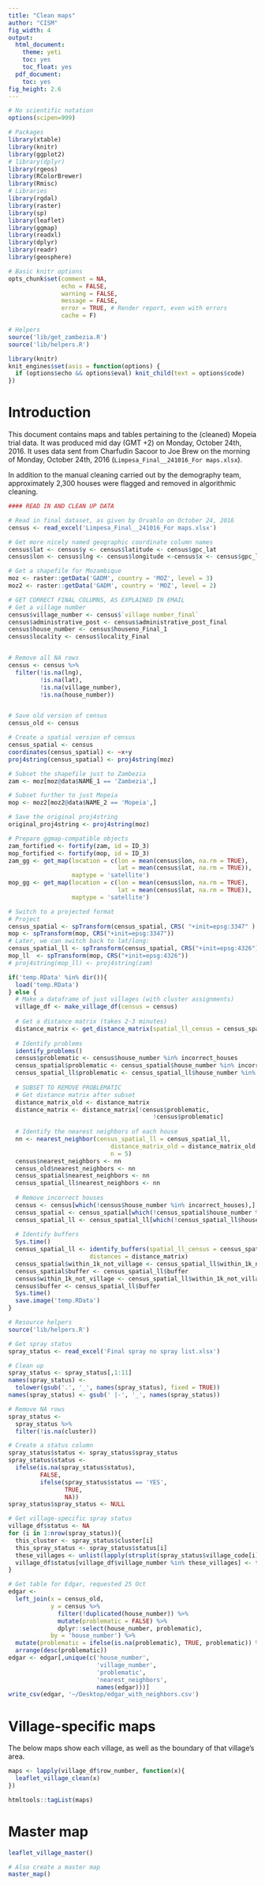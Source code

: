 ```yaml
---
title: "Clean maps"
author: "CISM"
fig_width: 4
output:
  html_document:
    theme: yeti
    toc: yes
    toc_float: yes
  pdf_document:
    toc: yes
fig_height: 2.6
---
```

```r
# No scientific notation
options(scipen=999)

# Packages 
library(xtable)
library(knitr)
library(ggplot2) 
# library(dplyr)
library(rgeos)
library(RColorBrewer)
library(Rmisc)
# Libraries
library(rgdal)
library(raster)
library(sp)
library(leaflet)
library(ggmap)
library(readxl)
library(dplyr)
library(readr)
library(geosphere)

# Basic knitr options
opts_chunk$set(comment = NA, 
               echo = FALSE, 
               warning = FALSE, 
               message = FALSE, 
               error = TRUE, # Render report, even with errors
               cache = F)

# Helpers
source('lib/get_zambezia.R')
source('lib/helpers.R')
```

```r
library(knitr)
knit_engines$set(asis = function(options) {
  if (options$echo && options$eval) knit_child(text = options$code)
})
```


# Introduction

This document contains maps and tables pertaining to the (cleaned) Mopeia trial data. It was produced mid day (GMT +2) on Monday, October 24th, 2016. It uses data sent from Charfudin Sacoor to Joe Brew on the morning of Monday, October 24th, 2016 (`Limpesa_Final__241016_For maps.xlsx`).


In addition to the manual cleaning carried out by the demography team, approximately 2,300 houses were flagged and removed in algorithmic cleaning.

```r
#### READ IN AND CLEAN UP DATA

# Read in final dataset, as given by Orvahlo on October 24, 2016
census <- read_excel('Limpesa_Final__241016_For maps.xlsx')

# Get more nicely named geographic coordinate column names
census$lat <- census$y <- census$latitude <- census$gpc_lat
census$lon <- census$lng <- census$longitude <-census$x <- census$gpc_lng

# Get a shapefile for Mozambique
moz <- raster::getData('GADM', country = 'MOZ', level = 3)
moz2 <- raster::getData('GADM', country = 'MOZ', level = 2)

# GET CORRECT FINAL COLUMNS, AS EXPLAINED IN EMAIL
# Get a village number
census$village_number <- census$`village number_final`
census$administrative_post <- census$administrative_post_final
census$house_number <- census$houseno_Final_1
census$locality <- census$locality_Final


# Remove all NA rows
census <- census %>%
  filter(!is.na(lng),
         !is.na(lat),
         !is.na(village_number),
         !is.na(house_number))


# Save old version of census
census_old <- census

# Create a spatial version of census
census_spatial <- census
coordinates(census_spatial) <- ~x+y
proj4string(census_spatial) <- proj4string(moz)

# Subset the shapefile just to Zambezia
zam <- moz[moz@data$NAME_1 == 'Zambezia',]

# Subset further to just Mopeia
mop <- moz2[moz2@data$NAME_2 == 'Mopeia',]

# Save the original proj4string
original_proj4string <- proj4string(moz)

# Prepare ggmap-compatible objects
zam_fortified <- fortify(zam, id = ID_3)
mop_fortified <- fortify(mop, id = ID_3)
zam_gg <- get_map(location = c(lon = mean(census$lon, na.rm = TRUE),
                               lat = mean(census$lat, na.rm = TRUE)),
                  maptype = 'satellite')
mop_gg <- get_map(location = c(lon = mean(census$lon, na.rm = TRUE),
                               lat = mean(census$lat, na.rm = TRUE)),
                  maptype = 'satellite')

# Switch to a projected format
# Project
census_spatial <- spTransform(census_spatial, CRS( "+init=epsg:3347" ) )
mop <- spTransform(mop, CRS("+init=epsg:3347"))
# Later, we can switch back to lat/long:
census_spatial_ll <- spTransform(census_spatial, CRS("+init=epsg:4326"))
mop_ll  <- spTransform(mop, CRS("+init=epsg:4326"))
# proj4string(mop_ll) <- proj4string(zam)
```



```r
if('temp.RData' %in% dir()){
  load('temp.RData')
} else {
  # Make a dataframe of just villages (with cluster assignments)
  village_df <- make_village_df(census = census)
  
  # Get a distance matrix (takes 2-3 minutes)
  distance_matrix <- get_distance_matrix(spatial_ll_census = census_spatial_ll)
  
  # Identify problems
  identify_problems()
  census$problematic <- census$house_number %in% incorrect_houses
  census_spatial$problematic <- census_spatial$house_number %in% incorrect_houses
  census_spatial_ll$problematic <- census_spatial_ll$house_number %in% incorrect_houses
  
  # SUBSET TO REMOVE PROBLEMATIC
  # Get distance matrix after subset
  distance_matrix_old <- distance_matrix
  distance_matrix <- distance_matrix[!census$problematic,
                                         !census$problematic]
  
  # Identify the nearest neighbors of each house
  nn <- nearest_neighbor(census_spatial_ll = census_spatial_ll,
                             distance_matrix_old = distance_matrix_old,
                             n = 5)
  census$nearest_neighbors <- nn
  census_old$nearest_neighbors <- nn
  census_spatial$nearest_neighbors <- nn
  census_spatial_ll$nearest_neighbors <- nn
  
  # Remove incorrect houses
  census <- census[which(!census$house_number %in% incorrect_houses),]
  census_spatial <- census_spatial[which(!census_spatial$house_number %in% incorrect_houses),]
  census_spatial_ll <- census_spatial_ll[which(!census_spatial_ll$house_number %in% incorrect_houses),]
  
  # Identify buffers
  Sys.time()
  census_spatial_ll <- identify_buffers(spatial_ll_census = census_spatial_ll,
                       distances = distance_matrix)
  census_spatial$within_1k_not_village <- census_spatial_ll$within_1k_not_village
  census_spatial$buffer <- census_spatial_ll$buffer
  census$within_1k_not_village <- census_spatial_ll$within_1k_not_village
  census$buffer <- census_spatial_ll$buffer
  Sys.time()
  save.image('temp.RData')  
}

# Resource helpers
source('lib/helpers.R')

# Get spray status
spray_status <- read_excel('Final spray no spray list.xlsx')

# Clean up
spray_status <- spray_status[,1:11]
names(spray_status) <-
  tolower(gsub('.', '_', names(spray_status), fixed = TRUE))
names(spray_status) <- gsub(' |-', '_', names(spray_status))

# Remove NA rows
spray_status <- 
  spray_status %>%
  filter(!is.na(cluster))

# Create a status column
spray_status$status <- spray_status$spray_status
spray_status$status <-
  ifelse(is.na(spray_status$status),
         FALSE,
         ifelse(spray_status$status == 'YES',
                TRUE,
                NA))
spray_status$spray_status <- NULL

# Get village-specific spray status
village_df$status <- NA
for (i in 1:nrow(spray_status)){
  this_cluster <- spray_status$cluster[i]
  this_spray_status <- spray_status$status[i]
  these_villages <- unlist(lapply(strsplit(spray_status$village_code[i], split = ','), as.numeric))
  village_df$status[village_df$village_number %in% these_villages] <- this_spray_status
}

# Get table for Edgar, requested 25 Oct
edgar <-
  left_join(x = census_old,
            y = census %>%
              filter(!duplicated(house_number)) %>%
              mutate(problematic = FALSE) %>%
              dplyr::select(house_number, problematic),
            by = 'house_number') %>%
  mutate(problematic = ifelse(is.na(problematic), TRUE, problematic)) %>%
  arrange(desc(problematic))
edgar <- edgar[,unique(c('house_number', 
                         'village_number', 
                         'problematic', 
                         'nearest_neighbors', 
                         names(edgar)))]
write_csv(edgar, '~/Desktop/edgar_with_neighbors.csv')
```

# Village-specific maps

The below maps show each village, as well as the boundary of that village's area.

```r
maps <- lapply(village_df$row_number, function(x){
  leaflet_village_clean(x)
})

htmltools::tagList(maps)
```


# Master map

```r
leaflet_village_master()
```


```r
# Also create a master map
master_map()
```

